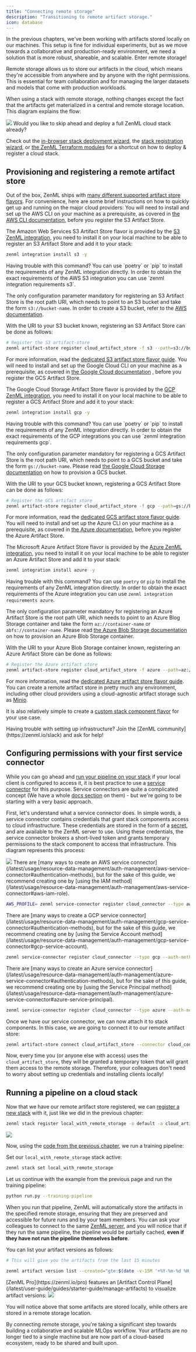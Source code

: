 ```yaml
---
title: "Connecting remote storage"
description: "Transitioning to remote artifact storage."
icon: database
---
```


In the previous chapters, we've been working with artifacts stored locally on our machines. This setup is fine for individual experiments, but as we move towards a collaborative and production-ready environment, we need a solution that is more robust, shareable, and scalable. Enter remote storage!

Remote storage allows us to store our artifacts in the cloud, which means they're accessible from anywhere and by anyone with the right permissions. This is essential for team collaboration and for managing the larger datasets and models that come with production workloads.

When using a stack with remote storage, nothing changes except the fact that the artifacts get materialized in a central and remote storage location. This diagram explains the flow:
<Frame caption="Sequence of events that happen when running a pipeline on a remote artifact store.
">
  <img src="/_assets/user-guide/production-guide/production-1.avif" />
</Frame>

<Info>
Would you like to skip ahead and deploy a full ZenML cloud stack already?

Check out the [in-browser stack deployment wizard](/latest/stack-components/stack-deployment/deploy-a-cloud-stack), the [stack registration wizard](/latest/stack-components/stack-deployment/register-a-cloud-stack), or [the ZenML Terraform modules](/latest/stack-components/stack-deployment/deploy-a-cloud-stack-with-terraform) for a shortcut on how to deploy & register a cloud stack.
</Info>

## Provisioning and registering a remote artifact store

Out of the box, ZenML ships with [many different supported artifact store flavors](/latest/stack-components/artifact-stores). For convenience, here are some brief instructions on how to quickly get up and running on the major cloud providers:
<Tabs>
  <Tab title="AWS">
You will need to install and set up the AWS CLI on your machine as a prerequisite, as covered in [the AWS CLI documentation](https://docs.aws.amazon.com/cli/latest/userguide/getting-started-install.html), before you register the S3 Artifact Store.

The Amazon Web Services S3 Artifact Store flavor is provided by the [S3 ZenML integration](/latest/stack-components/artifact-stores/s3), you need to install it on your local machine to be able to register an S3 Artifact Store and add it to your stack:

```Bash
zenml integration install s3 -y
```

<Info>
  Having trouble with this command? You can use `poetry` or `pip` to install the requirements of any ZenML integration directly. In order to obtain the exact requirements of the AWS S3 integration you can use `zenml integration requirements s3`.
</Info>

The only configuration parameter mandatory for registering an S3 Artifact Store is the root path URI, which needs to point to an S3 bucket and take the form `s3://bucket-name`. In order to create a S3 bucket, refer to the [AWS documentation](https://docs.aws.amazon.com/AmazonS3/latest/userguide/create-bucket-overview.html).

With the URI to your S3 bucket known, registering an S3 Artifact Store can be done as follows:

```Bash
# Register the S3 artifact-store
zenml artifact-store register cloud_artifact_store -f s3 --path=s3://bucket-name
```
For more information, read the [dedicated S3 artifact store flavor guide](/latest/stack-components/artifact-stores/s3).
  </Tab>
  <Tab title="CGP">
You will need to install and set up the Google Cloud CLI on your machine as a prerequisite, as covered in [the Google Cloud documentation](https://cloud.google.com/sdk/docs/install-sdk) , before you register the GCS Artifact Store.

The Google Cloud Storage Artifact Store flavor is provided by the [GCP ZenML integration](/latest/stack-components/artifact-stores/gcp), you need to install it on your local machine to be able to register a GCS Artifact Store and add it to your stack:

```Bash
zenml integration install gcp -y
```

<Info>
  Having trouble with this command? You can use `poetry` or `pip` to install the requirements of any ZenML integration directly. In order to obtain the exact requirements of the GCP integrations you can use `zenml integration requirements gcp`.
</Info>

The only configuration parameter mandatory for registering a GCS Artifact Store is the root path URI, which needs to point to a GCS bucket and take the form `gs://bucket-name`. Please read [the Google Cloud Storage documentation](https://cloud.google.com/storage/docs/creating-buckets) on how to provision a GCS bucket.

With the URI to your GCS bucket known, registering a GCS Artifact Store can be done as follows:

```Bash
# Register the GCS artifact store
zenml artifact-store register cloud_artifact_store -f gcp --path=gs://bucket-name
```
For more information, read the [dedicated GCS artifact store flavor guide](/latest/stack-components/artifact-stores/gcp).
  </Tab>
  <Tab title="Azure">
You will need to install and set up the Azure CLI on your machine as a prerequisite, as covered in [the Azure documentation](https://learn.microsoft.com/en-us/cli/azure/install-azure-cli), before you register the Azure Artifact Store.

The Microsoft Azure Artifact Store flavor is provided by the [Azure ZenML integration](/latest/stack-components/artifact-stores/azure), you need to install it on your local machine to be able to register an Azure Artifact Store and add it to your stack:

```Bash
zenml integration install azure -y
```
<Info>

Having trouble with this command? You can use `poetry` or `pip` to install the requirements of any ZenML integration directly. In order to obtain the exact requirements of the Azure integration you can use `zenml integration requirements azure`.
</Info>

The only configuration parameter mandatory for registering an Azure Artifact Store is the root path URI, which needs to point to an Azure Blog Storage container and take the form `az://container-name` or `abfs://container-name`. Please read [the Azure Blob Storage documentation](https://docs.microsoft.com/en-us/azure/storage/blobs/storage-quickstart-blobs-portal) on how to provision an Azure Blob Storage container.

With the URI to your Azure Blob Storage container known, registering an Azure Artifact Store can be done as follows:

```bash
# Register the Azure artifact store
zenml artifact-store register cloud_artifact_store -f azure --path=az://container-name
```

For more information, read the [dedicated Azure artifact store flavor guide](/latest/stack-components/artifact-stores/azure).
  </Tab>
<Tab title="Other">
You can create a remote artifact store in pretty much any environment, including other cloud providers using a cloud-agnostic artifact storage such as [Minio](/latest/stack-components/artifact-stores).

It is also relatively simple to create a [custom stack component flavor](/latest/stack-components/stack-deployment/implement-a-custom-stack-component) for your use case.

  </Tab>
</Tabs>

<Info>
Having trouble with setting up infrastructure? Join the [ZenML community](https://zenml.io/slack) and ask for help!
</Info>

## Configuring permissions with your first service connector

While you can go ahead and [run your pipeline on your stack](/latest/user-guide/guides/production-guide/remote-storage#running-a-pipeline-on-a-cloud-stack) if your local client is configured to access it, it is best practice to use a [service connector](/latest/usage/resource-data-management/auth-management) for this purpose. Service connectors are quite a complicated concept (We have a whole [docs section](/latest/usage/resource-data-management/auth-management) on them) - but we're going to be starting with a very basic approach.

First, let's understand what a service connector does. In simple words, a service connector contains credentials that grant stack components access to cloud infrastructure. These credentials are stored in the form of a [secret](/latest/usage/project-setup/use-secrets/interact-with-secrets), and are available to the ZenML server to use. Using these credentials, the service connector brokers a short-lived token and grants temporary permissions to the stack component to access that infrastructure. This diagram represents this process:
<Frame caption="Service Connectors abstract away complexity and implement security best practices
">
  <img src="/_assets/user-guide/production-guide/production-2.avif" />
</Frame>
<Tabs>
  <Tab title="AWS">
There are [many ways to create an AWS service connector](/latest/usage/resource-data-management/auth-management/aws-service-connector#authentication-methods), but for the sake of this guide, we recommend creating one by [using the IAM method](/latest/usage/resource-data-management/auth-management/aws-service-connector#aws-iam-role).

```Bash
AWS_PROFILE= zenml service-connector register cloud_connector --type aws --auto-configure
```
  </Tab>
  <Tab title=" GCP">
There are [many ways to create a GCP service connector](/latest/usage/resource-data-management/auth-management/gcp-service-connector#authentication-methods), but for the sake of this guide, we recommend creating one by [using the Service Account method](/latest/usage/resource-data-management/auth-management/gcp-service-connector#gcp-service-account).

```Bash
zenml service-connector register cloud_connector --type gcp --auth-method service-account --service_account_json=@ --project_id= --generate_temporary_tokens=False
```
  </Tab>
  <Tab title=" Azure">
There are [many ways to create an Azure service connector](/latest/usage/resource-data-management/auth-management/azure-service-connector#authentication-methods), but for the sake of this guide, we recommend creating one by [using the Service Principal method](/latest/usage/resource-data-management/auth-management/azure-service-connector#azure-service-principal).

```Bash
zenml service-connector register cloud_connector --type azure --auth-method service-principal --tenant_id= --client_id= --client_secret=
```
  </Tab>
</Tabs>


Once we have our service connector, we can now attach it to stack components. In this case, we are going to connect it to our remote artifact store:

```Bash
zenml artifact-store connect cloud_artifact_store --connector cloud_connector
```

Now, every time you (or anyone else with access) uses the `cloud_artifact_store`, they will be granted a temporary token that will grant them access to the remote storage. Therefore, your colleagues don't need to worry about setting up credentials and installing clients locally!

## Running a pipeline on a cloud stack

Now that we have our remote artifact store registered, we can [register a new stack](/latest/user-guide/guides/production-guide/understand-stacks#registering-a-stack) with it, just like we did in the previous chapter:
<Tabs>
  <Tab title="CLI">
```bash
zenml stack register local_with_remote_storage -o default -a cloud_artifact_store
```
  </Tab>
  <Tab title=" Dashboard">
<Frame caption="Register a new stack.">
  <img src="/_assets/user-guide/production-guide/FCreateStack.png" />
</Frame>
  </Tab>
</Tabs>


Now, using the [code from the previous chapter](/latest/user-guide/guides/production-guide/understand-stacks#run-a-pipeline-on-the-new-local-stack), we run a training pipeline:

Set our `local_with_remote_storage` stack active:

```Bash
zenml stack set local_with_remote_storage
```

Let us continue with the example from the previous page and run the training pipeline:

```Bash
python run.py --training-pipeline
```

When you run that pipeline, ZenML will automatically store the artifacts in the specified remote storage, ensuring that they are preserved and accessible for future runs and by your team members. You can ask your colleagues to connect to the same [ZenML server](/latest/user-guide/guides/production-guide/deploying-zenml), and you will notice that if they run the same pipeline, the pipeline would be partially cached, **even if they have not run the pipeline themselves before**.

You can list your artifact versions as follows:
<Tabs>
  <Tab title="CLI">
```Bash
# This will give you the artifacts from the last 15 minutes

zenml artifact version list --created="gte:$(date -v-15M '+%Y-%m-%d %H:%M:%S')"
```
  </Tab>
  <Tab title="Cloud Dashboard">
[ZenML Pro](https://zenml.io/pro) features an [Artifact Control Plane](/latest/user-guide/guides/starter-guide/manage-artifacts) to visualize artifact versions:
<Frame caption="See artifact versions in the cloud.">
  <img src="/_assets/user-guide/production-guide/Fdcp_artifacts_versions_list.png" />
</Frame>

  </Tab>
</Tabs>


You will notice above that some artifacts are stored locally, while others are stored in a remote storage location.

By connecting remote storage, you're taking a significant step towards building a collaborative and scalable MLOps workflow. Your artifacts are no longer tied to a single machine but are now part of a cloud-based ecosystem, ready to be shared and built upon.
